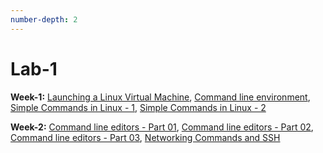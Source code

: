 ```yaml
---
number-depth: 2
---
```


# Lab-1

**Week-1:** <a href="https://youtu.be/PHrN7yp1AJw" target="_blank">Launching a Linux Virtual Machine</a>, 
<a href="https://youtu.be/qrAnlpcMyYc" target="_blank">Command line environment</a>, 
<a href="https://youtu.be/DIpBEmRDHnw" target="_blank">Simple Commands in Linux - 1</a>, 
<a href="https://youtu.be/lpe6AKk5GIk" target="_blank">Simple Commands in Linux - 2</a>

**Week-2:** <a href="https://youtu.be/NIIZ1cgrO7g" target="_blank">Command line editors - Part 01</a>, 
<a href="https://youtu.be/HLhza4vZTsI" target="_blank">Command line editors - Part 02</a>, 
<a href="https://youtu.be/w25zlMXshHw" target="_blank">Command line editors - Part 03</a>, 
<a href="https://youtu.be/SxDIXtxR33c" target="_blank">Networking Commands and SSH</a>




